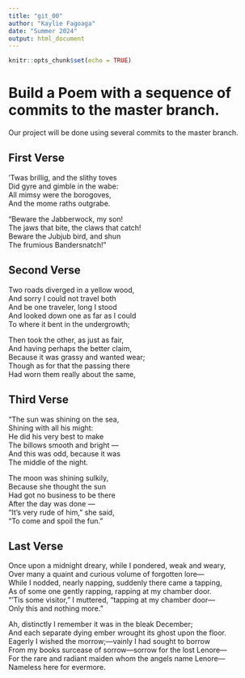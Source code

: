```yaml
---
title: "git_00"
author: "Kaylie Fagoaga"
date: "Summer 2024"
output: html_document
---
```


```r
knitr::opts_chunk$set(echo = TRUE)
```
# Build a Poem with a sequence of commits to the master branch.
Our project will be done using several commits to the master branch.
<!-- Do not modify or change any text in "!--" bracketed areas such as this --- these are instructions to
you, if you change any of this the git program will notice it and compromise your git merging strategy !-->

## First Verse 
<!--Put the first five lines of a poem by Lewis Carrol in this section!-->

’Twas brillig, and the slithy toves   
      Did gyre and gimble in the wabe:   
All mimsy were the borogoves,   
      And the mome raths outgrabe.   
   
“Beware the Jabberwock, my son!   
      The jaws that bite, the claws that catch!   
Beware the Jubjub bird, and shun   
      The frumious Bandersnatch!”  

## Second Verse
<!--Put the first five lines of a poem by Robert Frost here!-->

Two roads diverged in a yellow wood,  
And sorry I could not travel both  
And be one traveler, long I stood  
And looked down one as far as I could  
To where it bent in the undergrowth;  
   
Then took the other, as just as fair,  
And having perhaps the better claim,  
Because it was grassy and wanted wear;  
Though as for that the passing there  
Had worn them really about the same,  

## Third Verse
<!--Put the first two verses of The Walrus and the Carpenter here!-->

"The sun was shining on the sea,  
      Shining with all his might:  
He did his very best to make  
      The billows smooth and bright —  
And this was odd, because it was  
      The middle of the night.  
   
The moon was shining sulkily,  
      Because she thought the sun  
Had got no business to be there  
      After the day was done —  
"It's very rude of him," she said,  
      "To come and spoil the fun."  

## Last Verse
<!--Put a short poem of your choice 8-20 lines,here!-->
Once upon a midnight dreary, while I pondered, weak and weary,  
Over many a quaint and curious volume of forgotten lore—  
    While I nodded, nearly napping, suddenly there came a tapping,  
As of some one gently rapping, rapping at my chamber door.  
“’Tis some visitor,” I muttered, “tapping at my chamber door—  
            Only this and nothing more.”  
   
  Ah, distinctly I remember it was in the bleak December;  
And each separate dying ember wrought its ghost upon the floor.  
    Eagerly I wished the morrow;—vainly I had sought to borrow  
    From my books surcease of sorrow—sorrow for the lost Lenore—  
For the rare and radiant maiden whom the angels name Lenore—  
            Nameless here for evermore.  
            
            
            
            
